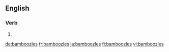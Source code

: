 ==English==

===Verb===
{{head|en}}

# {{en-third-person singular of|bamboozle}}

[[de:bamboozles]]
[[fr:bamboozles]]
[[ja:bamboozles]]
[[fi:bamboozles]]
[[vi:bamboozles]]